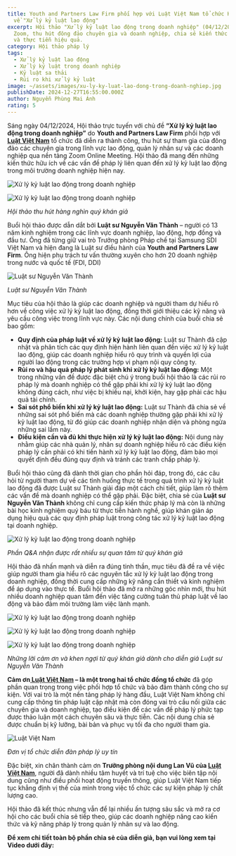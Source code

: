 ```yaml
---
title: Youth and Partners Law Firm phối hợp với Luật Việt Nam tổ chức Hội thảo
  về "Xử lý kỷ luật lao động"
excerpt: Hội thảo "Xử lý kỷ luật lao động trong doanh nghiệp" (04/12/2024) qua
  Zoom, thu hút đông đảo chuyên gia và doanh nghiệp, chia sẻ kiến thức pháp lý
  và thực tiễn hiệu quả.
category: Hội thảo pháp lý
tags:
  - Xử lý kỷ luật lao động
  - Xử lý kỷ luật trong doanh nghiệp
  - Kỷ luật sa thải
  - Rủi ro khi xử lý kỷ luật
image: ~/assets/images/xu-ly-ky-luat-lao-dong-trong-doanh-nghiep.jpg
publishDate: 2024-12-27T16:55:00.000Z
author: Nguyễn Phùng Mai Ánh
rating: 5
---
```


Sáng ngày 04/12/2024, Hội thảo trực tuyến với chủ đề **“Xử lý kỷ luật lao động trong doanh nghiệp”** do **Youth and Partners Law Firm** phối hợp với **[Luật Việt Nam](https://luatvietnam.vn/)** tổ chức đã diễn ra thành công, thu hút sự tham gia của đông đảo các chuyên gia trong lĩnh vực lao động, quản lý nhân sự và các doanh nghiệp qua nền tảng Zoom Online Meeting. Hội thảo đã mang đến những kiến thức hữu ích về các vấn đề pháp lý liên quan đến xử lý kỷ luật lao động trong môi trường doanh nghiệp hiện nay.

![Xử lý kỷ luật lao động trong doanh nghiệp](~/assets/images/xu-ly-ky-luat-lao-dong-trong-doanh-nghiep-1.png "Xử lý kỷ luật lao động trong doanh nghiệp")

![Xử lý kỷ luật lao động trong doanh nghiệp](~/assets/images/xu-ly-ky-luat-lao-dong-trong-doanh-nghiep-1.png "Xử lý kỷ luật lao động trong doanh nghiệp")

*Hội thảo thu hút hàng nghìn quý khán giả*

Buổi hội thảo được dẫn dắt bởi **Luật sư Nguyễn Văn Thành** – người có 13 năm kinh nghiệm trong các
lĩnh vực doanh nghiệp, lao động, hợp đồng và đầu tư. Ông đã từng giữ vai trò Trưởng phòng Pháp chế tại Samsung SDI Việt Nam và hiện đang là Luật sư điều hành của **Youth and Partners Law Firm**. Ông hiện phụ trách tư vấn thường xuyên cho hơn 20 doanh nghiệp trong nước và quốc tế (FDI, DDI)

![Luật sư Nguyễn Văn Thành](~/assets/images/luật-sư-nguyễn-văn-thành.jpg "Luật sư Nguyễn Văn Thành")

*Luật sư Nguyễn Văn Thành*

Mục tiêu của hội thảo là giúp các doanh nghiệp và người tham dự hiểu rõ hơn về công việc xử lý kỷ luật lao động, đồng thời giới thiệu các kỹ năng và yêu cầu công việc trong lĩnh vực này. Các nội dung chính của buổi chia sẻ bao gồm:

* **Quy định của pháp luật về xử lý kỷ luật lao động:** Luật sư Thành đã cập nhật và phân tích các quy định hiện hành liên quan đến việc xử lý kỷ luật lao động, giúp các doanh nghiệp hiểu rõ quy trình và quyền lợi của người lao động trong các trường hợp vi phạm nội quy công ty.
* **Rủi ro và hậu quả pháp lý phát sinh khi xử lý kỷ luật lao động:** Một trong những vấn đề được đặc biệt chú ý trong buổi hội thảo là các rủi ro pháp lý mà doanh nghiệp có thể gặp phải khi xử lý kỷ luật lao động không đúng cách, như việc bị khiếu nại, khởi kiện, hay gặp phải các hậu quả tài chính.
* **Sai sót phổ biến khi xử lý kỷ luật lao động:** Luật sư Thành đã chia sẻ về những sai sót phổ biến mà các doanh nghiệp thường gặp phải khi xử lý kỷ luật lao động, từ đó giúp các doanh nghiệp nhận diện và phòng ngừa những sai lầm này.
* **Điều kiện cần và đủ khi thực hiện xử lý kỷ luật lao động:** Nội dung này nhằm giúp các nhà quản lý, nhân sự doanh nghiệp hiểu rõ các điều kiện pháp lý cần phải có khi tiến hành xử lý kỷ luật lao động, đảm bảo mọi quyết định đều đúng quy định và tránh các tranh chấp pháp lý.

Buổi hội thảo cũng đã dành thời gian cho phần hỏi đáp, trong đó, các câu hỏi từ người tham dự về các tình huống thực tế trong quá trình xử lý kỷ luật lao động đã được Luật sư Thành giải đáp một cách chi tiết, giúp làm rõ thêm các vấn đề mà doanh nghiệp có thể gặp phải. Đặc biệt, chia sẻ của **Luật sư Nguyễn Văn Thành** không chỉ cung cấp kiến thức pháp lý mà còn là những bài học kinh nghiệm quý báu từ thực tiễn hành nghề, giúp khán giản áp dụng hiệu quả các quy định pháp luật trong công tác xử lý kỷ luật lao động tại doanh nghiệp.

![Xử lý kỷ luật lao động trong doanh nghiệp](~/assets/images/xu-ly-ky-luat-lao-dong-trong-doanh-nghiep-3.png "Xử lý kỷ luật lao động trong doanh nghiệp")

*Phần Q&A nhận được rất nhiều sự quan tâm từ quý khán giả*

Hội thảo đã nhấn mạnh và diễn ra đúng tinh thần, mục tiêu đã đề ra về việc giúp người tham gia hiểu rõ các nguyên tắc xử lý kỷ luật lao động trong doanh nghiệp, đồng thời cung cấp những kỹ năng cần thiết và kinh nghiệm để áp dụng vào thực tế. Buổi hội thảo đã mở ra những góc nhìn mới, thu hút nhiều doanh nghiệp quan tâm đến việc tăng cường tuân thủ pháp luật về lao động và bảo đảm môi trường làm việc lành mạnh.

![Xử lý kỷ luật lao động trong doanh nghiệp](~/assets/images/xu-ly-ky-luat-lao-dong-trong-doanh-nghiep-4.jpg "Xử lý kỷ luật lao động trong doanh nghiệp")

![Xử lý kỷ luật lao động trong doanh nghiệp](~/assets/images/xu-ly-ky-luat-lao-dong-trong-doanh-nghiep-3.jpg "Xử lý kỷ luật lao động trong doanh nghiệp")

![Xử lý kỷ luật lao động trong doanh nghiệp](~/assets/images/xu-ly-ky-luat-lao-dong-trong-doanh-nghiep-10.png "Xử lý kỷ luật lao động trong doanh nghiệp")

*Những lời cảm ơn và khen ngợi từ quý khán giả dành cho diễn giả Luật sư Nguyễn Văn Thành*

**Cảm ơn[ Luật Việt Nam](https://luatvietnam.vn/) – là một trong hai tổ chức đồng tổ chức** đã góp phần quan trọng trong việc phối hợp tổ chức và bảo đảm thành công cho sự kiện. Với vai trò là một nền tảng pháp lý hàng đầu, Luật Việt Nam không chỉ cung cấp thông tin pháp luật cập nhật mà còn đóng vai trò cầu nối giữa các chuyên gia và doanh nghiệp, tạo điều kiện để các vấn đề pháp lý phức tạp được thảo luận một cách chuyên sâu và thực tiễn. Các nội dung chia sẻ được chuẩn bị kỹ lưỡng, bài bản và phục vụ tối đa cho người tham gia.

![Luật Việt Nam](~/assets/images/luat-viet-nam.jpg "Luật Việt Nam")

*Đơn vị tổ chức diễn đàn pháp lý uy tín*

Đặc biệt, xin chân thành cảm ơn **Trưởng phòng nội dung Lan Vũ của [Luật Việt Nam](https://luatvietnam.vn/)**, người đã dành nhiều tâm huyết và trí tuệ cho việc biên tập nội dung cũng như điều phối hoạt động truyền thông, giúp Luật Việt Nam tiếp tục khẳng định vị thế của mình trong việc tổ chức các sự kiện pháp lý chất lượng cao.

Hội thảo đã kết thúc nhưng vẫn để lại nhiều ấn tượng sâu sắc và mở ra cơ hội cho các buổi chia sẻ tiếp theo, giúp các doanh nghiệp nâng cao kiến thức và kỹ năng pháp lý trong quản lý nhân sự và lao động.

**Để xem chi tiết toàn bộ phần chia sẻ của diễn giả, bạn vui lòng xem tại Video dưới đây:**

<YouTube id="FGk2lYNDrmo" />

